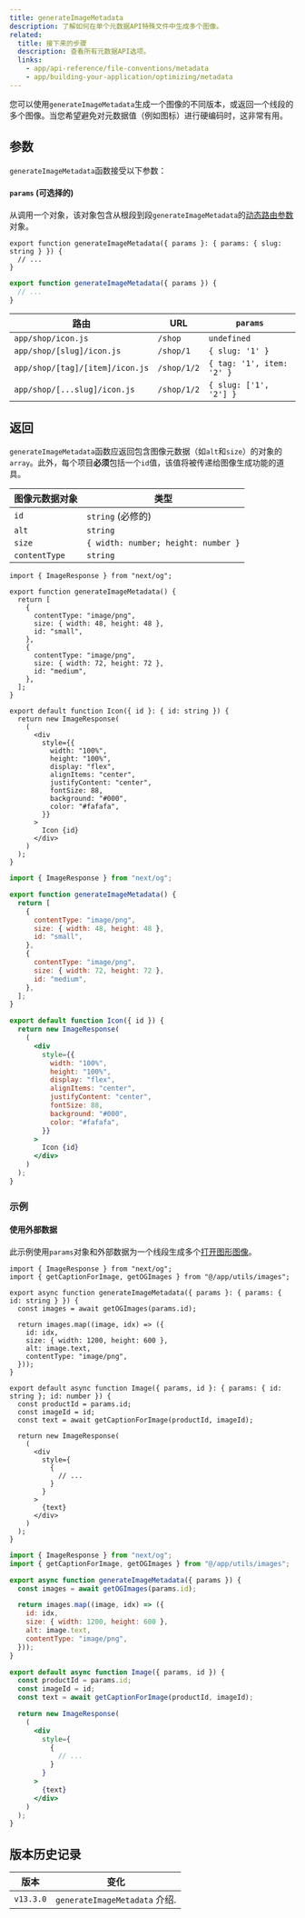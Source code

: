 ```yaml
---
title: generateImageMetadata
description: 了解如何在单个元数据API特殊文件中生成多个图像。
related:
  title: 接下来的步骤
  description: 查看所有元数据API选项。
  links:
    - app/api-reference/file-conventions/metadata
    - app/building-your-application/optimizing/metadata
---
```


您可以使用`generateImageMetadata`生成一个图像的不同版本，或返回一个线段的多个图像。当您希望避免对元数据值（例如图标）进行硬编码时，这非常有用。

## 参数

`generateImageMetadata`函数接受以下参数：

#### `params` (可选择的)

从调用一个对象，该对象包含从根段到段`generateImageMetadata`的[动态路由参数](/docs/app/building-your-application/routing/dynamic-routes)对象。

```tsx filename="icon.tsx" switcher
export function generateImageMetadata({ params }: { params: { slug: string } }) {
  // ...
}
```

```jsx filename="icon.js" switcher
export function generateImageMetadata({ params }) {
  // ...
}
```

| 路由                            | URL         | `params`                  |
| ------------------------------- | ----------- | ------------------------- |
| `app/shop/icon.js`              | `/shop`     | `undefined`               |
| `app/shop/[slug]/icon.js`       | `/shop/1`   | `{ slug: '1' }`           |
| `app/shop/[tag]/[item]/icon.js` | `/shop/1/2` | `{ tag: '1', item: '2' }` |
| `app/shop/[...slug]/icon.js`    | `/shop/1/2` | `{ slug: ['1', '2'] }`    |

## 返回

`generateImageMetadata`函数应返回包含图像元数据（如`alt`和`size`）的对象的`array`。此外，每个项目**必须**包括一个`id`值，该值将被传递给图像生成功能的道具。

| 图像元数据对象 | 类型                                |
| -------------- | ----------------------------------- |
| `id`           | `string` (必修的)                   |
| `alt`          | `string`                            |
| `size`         | `{ width: number; height: number }` |
| `contentType`  | `string`                            |

```tsx filename="icon.tsx" switcher
import { ImageResponse } from "next/og";

export function generateImageMetadata() {
  return [
    {
      contentType: "image/png",
      size: { width: 48, height: 48 },
      id: "small",
    },
    {
      contentType: "image/png",
      size: { width: 72, height: 72 },
      id: "medium",
    },
  ];
}

export default function Icon({ id }: { id: string }) {
  return new ImageResponse(
    (
      <div
        style={{
          width: "100%",
          height: "100%",
          display: "flex",
          alignItems: "center",
          justifyContent: "center",
          fontSize: 88,
          background: "#000",
          color: "#fafafa",
        }}
      >
        Icon {id}
      </div>
    )
  );
}
```

```jsx filename="icon.js" switcher
import { ImageResponse } from "next/og";

export function generateImageMetadata() {
  return [
    {
      contentType: "image/png",
      size: { width: 48, height: 48 },
      id: "small",
    },
    {
      contentType: "image/png",
      size: { width: 72, height: 72 },
      id: "medium",
    },
  ];
}

export default function Icon({ id }) {
  return new ImageResponse(
    (
      <div
        style={{
          width: "100%",
          height: "100%",
          display: "flex",
          alignItems: "center",
          justifyContent: "center",
          fontSize: 88,
          background: "#000",
          color: "#fafafa",
        }}
      >
        Icon {id}
      </div>
    )
  );
}
```

### 示例

#### 使用外部数据

此示例使用`params`对象和外部数据为一个线段生成多个[打开图形图像](/docs/app/api-reference/file-conventions/metadata/opengraph-image)。

```tsx filename="app/products/[id]/opengraph-image.tsx" switcher
import { ImageResponse } from "next/og";
import { getCaptionForImage, getOGImages } from "@/app/utils/images";

export async function generateImageMetadata({ params }: { params: { id: string } }) {
  const images = await getOGImages(params.id);

  return images.map((image, idx) => ({
    id: idx,
    size: { width: 1200, height: 600 },
    alt: image.text,
    contentType: "image/png",
  }));
}

export default async function Image({ params, id }: { params: { id: string }; id: number }) {
  const productId = params.id;
  const imageId = id;
  const text = await getCaptionForImage(productId, imageId);

  return new ImageResponse(
    (
      <div
        style={
          {
            // ...
          }
        }
      >
        {text}
      </div>
    )
  );
}
```

```jsx filename="app/products/[id]/opengraph-image.js" switcher
import { ImageResponse } from "next/og";
import { getCaptionForImage, getOGImages } from "@/app/utils/images";

export async function generateImageMetadata({ params }) {
  const images = await getOGImages(params.id);

  return images.map((image, idx) => ({
    id: idx,
    size: { width: 1200, height: 600 },
    alt: image.text,
    contentType: "image/png",
  }));
}

export default async function Image({ params, id }) {
  const productId = params.id;
  const imageId = id;
  const text = await getCaptionForImage(productId, imageId);

  return new ImageResponse(
    (
      <div
        style={
          {
            // ...
          }
        }
      >
        {text}
      </div>
    )
  );
}
```

## 版本历史记录

| 版本      | 变化                          |
| --------- | ----------------------------- |
| `v13.3.0` | `generateImageMetadata` 介绍. |
